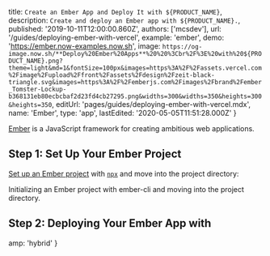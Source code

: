 
  title: `Create an Ember App and Deploy It with ${PRODUCT_NAME}`,
  description: `Create and deploy an Ember app with ${PRODUCT_NAME}.`,
  published: '2019-10-11T12:00:00.860Z',
  authors: ['mcsdev'],
  url: '/guides/deploying-ember-with-vercel',
  example: 'ember',
  demo: 'https://ember.now-examples.now.sh',
  image: `https://og-image.now.sh/**Deploy%20Ember%20Apps**%20%20%3Cbr%2F%3E%20with%20${PRODUCT_NAME}.png?theme=light&md=1&fontSize=100px&images=https%3A%2F%2Fassets.vercel.com%2Fimage%2Fupload%2Ffront%2Fassets%2Fdesign%2Fzeit-black-triangle.svg&images=https%3A%2F%2Femberjs.com%2Fimages%2Fbrand%2Fember_Tomster-Lockup-b368131eb80ecbcbaf2d23fd4cb27295.png&widths=300&widths=350&heights=300&heights=350`,
  editUrl: 'pages/guides/deploying-ember-with-vercel.mdx',
  name: 'Ember',
  type: 'app',
  lastEdited: '2020-05-05T11:51:28.000Z'
}

[Ember](https://emberjs.com/) is a JavaScript framework for creating ambitious web applications.

## Step 1: Set Up Your Ember Project

[Set up an Ember project](https://guides.emberjs.com/release/getting-started/quick-start/) with [`npx`](https://www.npmjs.com/package/npx) and move into the project directory:

<Snippet dark text="npx ember-cli new my-ember-project && cd my-ember-project" />
<Caption>Initializing an Ember project with <Link href="https://ember-cli.com/">ember-cli</Link> and moving into the project directory.</Caption>

## Step 2: Deploying Your Ember App with <NameWrapper name={PRODUCT_NAME} />

<DeploySection meta={meta} />


  amp: 'hybrid'
}
